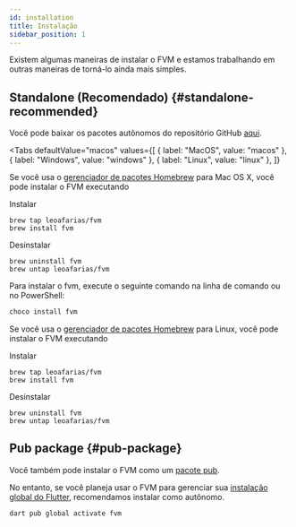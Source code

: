 ```yaml
---
id: installation
title: Instalação
sidebar_position: 1
---
```



Existem algumas maneiras de instalar o FVM e estamos trabalhando em outras maneiras de torná-lo ainda mais simples.

## Standalone (Recomendado) {#standalone-recommended}

Você pode baixar os pacotes autônomos do repositório GitHub [aqui](https://github.com/leoafarias/fvm/releases).

<Tabs
  defaultValue="macos"
  values={[
    { label: "MacOS", value: "macos" },
    { label: "Windows", value: "windows" },
    { label: "Linux", value: "linux" },
  ]}
>
  <TabItem value="macos">

Se você usa o [gerenciador de pacotes Homebrew](https://brew.sh) para Mac OS X, você pode instalar o FVM executando

Instalar

```
brew tap leoafarias/fvm
brew install fvm
```

Desinstalar

```
brew uninstall fvm
brew untap leoafarias/fvm
```

  </TabItem>
  <TabItem value="windows">

Para instalar o fvm, execute o seguinte comando na linha de comando ou no PowerShell:

```bash
choco install fvm
```

  </TabItem>

  <TabItem value="linux">

Se você usa o [gerenciador de pacotes Homebrew](https://brew.sh) para Linux, você pode instalar o FVM executando

Instalar

```
brew tap leoafarias/fvm
brew install fvm
```

Desinstalar

```
brew uninstall fvm
brew untap leoafarias/fvm
```

</TabItem>
</Tabs>


## Pub package {#pub-package}

Você também pode instalar o FVM como um [pacote pub](https://pub.dev/packages/fvm).

No entanto, se você planeja usar o FVM para gerenciar sua [instalação global do Flutter](/docs/guides/global_version), recomendamos instalar como autônomo.

```bash
dart pub global activate fvm
```

